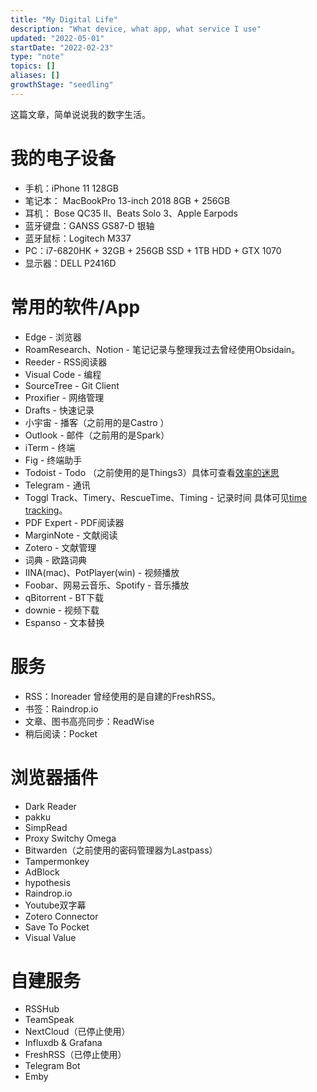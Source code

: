 ```yaml
---
title: "My Digital Life"
description: "What device, what app, what service I use"
updated: "2022-05-01"
startDate: "2022-02-23"
type: "note"
topics: []
aliases: []
growthStage: "seedling"
---
```


这篇文章，简单说说我的数字生活。

# 我的电子设备
- 手机：iPhone 11 128GB
- 笔记本： MacBookPro 13-inch 2018 8GB + 256GB
- 耳机： Bose QC35 II、Beats Solo 3、Apple Earpods
- 蓝牙键盘：GANSS GS87-D 银轴
- 蓝牙鼠标：Logitech M337
- PC：i7-6820HK + 32GB + 256GB SSD + 1TB HDD + GTX 1070
- 显示器：DELL P2416D

# 常用的软件/App
- Edge - 浏览器
- RoamResearch、Notion - 笔记记录与整理<Footnote idName={1}>我过去曾经使用Obsidain。</Footnote>
- Reeder - RSS阅读器
- Visual Code - 编程
- SourceTree - Git Client
- Proxifier - 网络管理
- Drafts - 快速记录
- 小宇宙 - 播客（之前用的是Castro ）
- Outlook - 邮件（之前用的是Spark）
- iTerm - 终端
- Fig - 终端助手
- Todoist - Todo <Footnote idName={2}>（之前使用的是Things3）具体可查看[效率的迷思](thoughts-about-productivity)</Footnote>
- Telegram - 通讯
- Toggl Track、Timery、RescueTime、Timing - 记录时间 <Footnote idName={3}>具体可见[time tracking](time-tracking)。</Footnote>
- PDF Expert - PDF阅读器
- MarginNote - 文献阅读
- Zotero - 文献管理
- 词典 - 欧路词典
- IINA(mac)、PotPlayer(win) - 视频播放
- Foobar、网易云音乐、Spotify - 音乐播放 
- qBitorrent - BT下载
- downie - 视频下载
- Espanso - 文本替换

# 服务
- RSS：Inoreader <Footnote idName={4}>曾经使用的是自建的FreshRSS。</Footnote>
- 书签：Raindrop.io
- 文章、图书高亮同步：ReadWise
- 稍后阅读：Pocket

# 浏览器插件
- Dark Reader
- pakku
- SimpRead
- Proxy Switchy Omega
- Bitwarden（之前使用的密码管理器为Lastpass）
- Tampermonkey
- AdBlock
- hypothesis
- Raindrop.io
- Youtube双字幕
- Zotero Connector
- Save To Pocket
- Visual Value

# 自建服务
- RSSHub
- TeamSpeak
- NextCloud（已停止使用）
- Influxdb & Grafana
- FreshRSS（已停止使用）
- Telegram Bot
- Emby